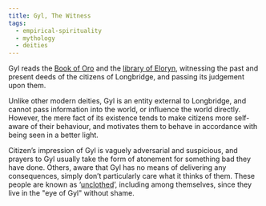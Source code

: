 ```yaml
---
title: Gyl, The Witness
tags:
  - empirical-spirituality
  - mythology
  - deities
---
```

Gyl reads the [Book of Oro](lore:the-book-of-oro) and the 
[library of Eloryn](lore:eloryn), witnessing the past and present deeds of the
citizens of Longbridge, and passing its judgement upon them.

Unlike other modern deities, Gyl is an entity external to Longbridge, and
cannot pass information into the world, or influence the world directly.
However, the mere fact of its existence tends to make citizens more self-aware
of their behaviour, and motivates them to behave in accordance with being seen
in a better light.

Citizen’s impression of Gyl is vaguely adversarial and suspicious, and prayers
to Gyl usually take the form of atonement for something bad they have done.
Others, aware that Gyl has no means of delivering any consequences, simply
don’t particularly care what it thinks of them. These people are known as
‘[unclothed](lore:unclothed)’, including among themselves, since they live
in the "eye of Gyl" without shame.
